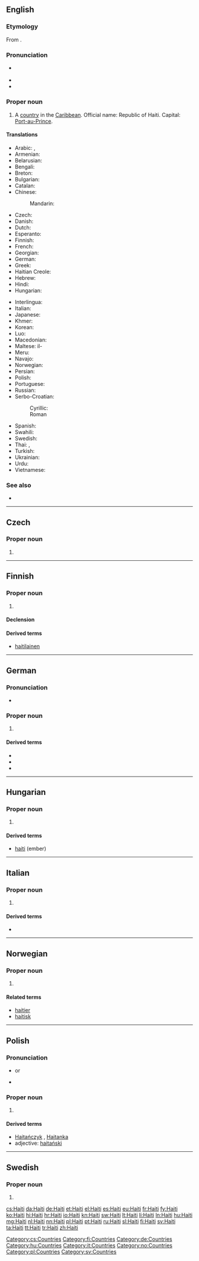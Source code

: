 {{also|Haïti|Haití}}
==English==
{{wikipedia|lang=en}}

===Etymology===
From {{etyl|tnq}} {{term|hayiti||mountainous land|lang=tnq}}.

===Pronunciation===
* {{a|UK|US}} {{IPA|/ˈheɪ.ti/}}
* {{audio|en-us-Haiti.ogg|Audio (US)}}
* {{rhymes|eɪti}}

===Proper noun===
{{en-proper noun}}

# A [[country]] in the [[Caribbean]]. Official name: Republic of Haiti. Capital: [[Port-au-Prince]]. 

====Translations====
{{trans-top|A country in the Caribbean}}
* Arabic: {{t-|ar|هايتي|m|tr=haaytiy}},  {{t-|ar|هاييتي|alt=هايِيتي|tr=haayiitii}}
* Armenian: {{t-|hy|Հայիթի|tr=Hayit’i}}
* Belarusian: {{t-|be|Гаіці|f|tr=Haíci}}
* Bengali: {{t-|bn|হাইতি|tr=hā'iti|sc=Beng}}
* Breton: {{t-|br|Haiti}}
* Bulgarian: {{t-|bg|Хаити|tr=Haiti}}
* Catalan: {{t+|ca|Haití|m}}
* Chinese:
*: Mandarin: {{t-|cmn|海地|tr=Hǎidì|sc=Hani}}
* Czech: {{t+|cs|Haiti|n}}
* Danish: {{t+|da|Haiti}}
* Dutch: {{t+|nl|Haïti}}
* Esperanto: {{t-|eo|Haitio}}
* Finnish: {{t+|fi|Haiti}}
* French: {{t+|fr|Haïti}}
* Georgian: {{t-|ka|ჰაიტი|sc=Geor}}
* German: {{t+|de|Haiti}}
* Greek: {{t+|el|Αϊτή|n|tr=Aïtí}}
* Haitian Creole: {{tø|ht|Ayiti}}
* Hebrew: {{t-|he|האיטי}}
* Hindi: {{t+|hi|हैती|tr=haitī}}
* Hungarian: {{t+|hu|Haiti}}
{{trans-mid}}
* Interlingua: {{t-|ia|Haiti}}
* Italian: {{t-|it|Haiti}}
* Japanese: {{t+|ja|ハイチ|tr=Haichi}}
* Khmer: {{t-|km|ហៃទី|tr=hai ti|sc=Khmr}}
* Korean: {{t+|ko|아이티|tr=Aiti|sc=Hang}}
* Luo: {{tø|luo|Haiti}}
* Macedonian: {{t-|mk|Хаити|n|tr=Haíti}}
* Maltese: il-{{t-|mt|Ħajiti}}
* Meru: {{tø|mer|Haiti}}
* Navajo: {{tø|nv|Héítii}}
* Norwegian: {{t-|no|Haiti}}
* Persian: {{t+|fa|هائیتی}}
* Polish: {{l|pl|Haiti|n}}
* Portuguese: {{t+|pt|Haiti}}
* Russian: {{qualifier|indeclinable}} {{t-|ru|Гаити|f|tr=Gaíti}}
* Serbo-Croatian:
*: Cyrillic: {{t-|sh|Хаити|m}}
*: Roman {{t-|sh|Haiti|m}}
* Spanish: {{t+|es|Haití}}
* Swahili: {{t+|sw|Haiti}}
* Swedish: {{t+|sv|Haiti}}
* Thai: {{t+|th|เฮติ|tr=hay-dtì}}, {{t-|th|ประเทศเฮติ|tr=bpràtêt hay-dtì}}
* Turkish: {{t+|tr|Haiti}}
* Ukrainian: {{t+|uk|Гаїті|f|tr=Hajíti}}
* Urdu: {{t-|ur|ہیٹی|tr=Haiti}}
* Vietnamese: {{t-|vi|Haiti}}
{{trans-bottom}}

===See also===
* {{list:countries of North America/en}}

----

==Czech==

===Proper noun===
{{cs-proper noun|g=n}}

# {{l|en|Haiti}}

[[Category:cs:Countries]]

----

==Finnish==
{{wikipedia|lang=fi}}

===Proper noun===
{{fi-proper noun}}

# {{l|en|Haiti}}

====Declension====
{{fi-decl-risti|Hait|nopl=1}}

====Derived terms====
* [[haitilainen]]

[[Category:fi:Countries]]

----

==German==
{{wikipedia|lang=de}}

===Pronunciation===
* {{IPA|/haˈiːti/|lang=de}}

===Proper noun===
{{head|de|proper noun|g=n}}

# {{l|en|Haiti}}

====Derived terms====
* {{l|de|Haitianer}}
* {{l|de|Haitianerin}}
* {{l|de|haitianisch}}

[[Category:de:Countries]]

----

==Hungarian==
{{wikipedia|lang=hu}}

===Proper noun===
{{head|hu|proper noun|g=m}}

# {{l|en|Haiti}}

====Derived terms====
* [[haiti]] (ember)

[[Category:hu:Countries]]

----

==Italian==
{{wikipedia|lang=it}}

===Proper noun===
{{head|it|proper noun|g=m}}

# {{l|en|Haiti}}

====Derived terms====
* {{l|it|haitiano}}

[[Category:it:Countries]]

----

==Norwegian==

===Proper noun===
{{head|no|proper noun}}

# {{l|en|Haiti}}

====Related terms====
* [[haitier]]
* [[haitisk]]

[[Category:no:Countries]]

----

==Polish==

===Pronunciation===
* {{IPA|/xaˈiti/|lang=pl}} or {{IPAchar|/xaˈjiti/}}
* {{audio|Pl-Haiti.ogg|Audio}}

===Proper noun===
{{head|pl|proper noun|g=n}}

# {{l|en|Haiti}}

====Derived terms====
* [[Haitańczyk]] {{m}}, [[Haitanka]] {{f}}
* adjective: [[haitański]]

[[Category:pl:Countries]]

----

==Swedish==

===Proper noun===
{{head|sv|proper noun}}

# {{l|en|Haiti}}

[[Category:sv:Countries]]

[[cs:Haiti]]
[[da:Haiti]]
[[de:Haiti]]
[[et:Haiti]]
[[el:Haiti]]
[[es:Haiti]]
[[eu:Haiti]]
[[fr:Haiti]]
[[fy:Haiti]]
[[ko:Haiti]]
[[hi:Haiti]]
[[hr:Haiti]]
[[io:Haiti]]
[[kn:Haiti]]
[[sw:Haiti]]
[[lt:Haiti]]
[[li:Haiti]]
[[ln:Haiti]]
[[hu:Haiti]]
[[mg:Haiti]]
[[nl:Haiti]]
[[nn:Haiti]]
[[pl:Haiti]]
[[pt:Haiti]]
[[ru:Haiti]]
[[sl:Haiti]]
[[fi:Haiti]]
[[sv:Haiti]]
[[ta:Haiti]]
[[tt:Haiti]]
[[tr:Haiti]]
[[zh:Haiti]]